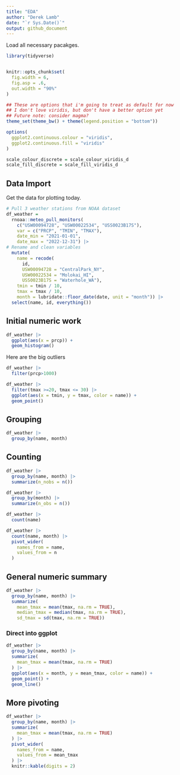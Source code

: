 ```yaml
---
title: "EDA"
author: "Derek Lamb"
date: "`r Sys.Date()`"
output: github_document
---
```


Load all necessary pacakges.
```r
library(tidyverse)


knitr::opts_chunk$set(
  fig.width = 6,
  fig.asp = .6,
  out.width = "90%"
)

## These are options that i'm going to treat as default for now
## I don't love viridis, but don't have a better option yet
## Future note: consider magma?
theme_set(theme_bw() + theme(legend.position = "bottom"))

options(
  ggplot2.continuous.colour = "viridis",
  ggplot2.continuous.fill = "viridis"
)

scale_colour_discrete = scale_colour_viridis_d
scale_fill_discrete = scale_fill_viridis_d
```

## Data Import
Get the data for plotting today.
```r
# Pull 3 weather stations from NOAA dataset
df_weather = 
  rnoaa::meteo_pull_monitors(
    c("USW00094728", "USW00022534", "USS0023B17S"),
    var = c("PRCP", "TMIN", "TMAX"), 
    date_min = "2021-01-01",
    date_max = "2022-12-31") |>
# Rename and clean variables
  mutate(
    name = recode(
      id, 
      USW00094728 = "CentralPark_NY", 
      USW00022534 = "Molokai_HI",
      USS0023B17S = "Waterhole_WA"),
    tmin = tmin / 10,
    tmax = tmax / 10,
    month = lubridate::floor_date(date, unit = "month")) |>
  select(name, id, everything())
```

## Initial numeric work

```r
df_weather |> 
  ggplot(aes(x = prcp)) + 
  geom_histogram()
```

Here are the big outliers
```r
df_weather |> 
  filter(prcp>1000)
```

```r
df_weather |> 
  filter(tmax >=20, tmax <= 30) |> 
  ggplot(aes(x = tmin, y = tmax, color = name)) +
  geom_point()
```

## Grouping

```r
df_weather |> 
  group_by(name, month)
```

## Counting
```r
df_weather |> 
  group_by(name, month) |> 
  summarize(n_nobs = n())
```

```r
df_weather |> 
  group_by(month) |> 
  summarize(n_obs = n())
```

```r
df_weather |> 
  count(name)
```

```r
df_weather |> 
  count(name, month) |> 
  pivot_wider(
    names_from = name,
    values_from = n
  )
```

## General numeric summary
```r
df_weather |> 
  group_by(name, month) |> 
  summarize(
    mean_tmax = mean(tmax, na.rm = TRUE),
    median_tmax = median(tmax, na.rm = TRUE),
    sd_tmax = sd(tmax, na.rm = TRUE))
```

### Direct into ggplot
```r
df_weather |> 
  group_by(name, month) |> 
  summarize(
    mean_tmax = mean(tmax, na.rm = TRUE) 
  ) |> 
  ggplot(aes(x = month, y = mean_tmax, color = name)) + 
  geom_point() + 
  geom_line()
```

## More pivoting
```r
df_weather |> 
  group_by(name, month) |> 
  summarize(
    mean_tmax = mean(tmax, na.rm = TRUE) 
  ) |> 
  pivot_wider(
    names_from = name,
    values_from = mean_tmax
  ) |> 
  knitr::kable(digits = 2)
```

